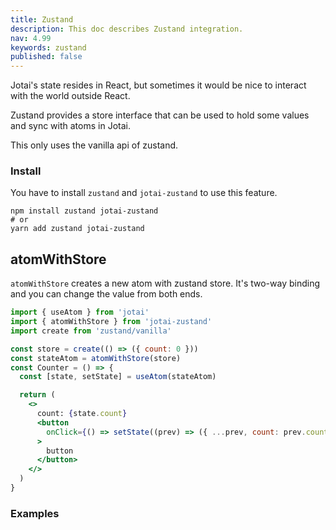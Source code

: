 ```yaml
---
title: Zustand
description: This doc describes Zustand integration.
nav: 4.99
keywords: zustand
published: false
---
```


Jotai's state resides in React, but sometimes it would be nice
to interact with the world outside React.

Zustand provides a store interface that can be used to hold some values
and sync with atoms in Jotai.

This only uses the vanilla api of zustand.

### Install

You have to install `zustand` and `jotai-zustand` to use this feature.

```
npm install zustand jotai-zustand
# or
yarn add zustand jotai-zustand
```

## atomWithStore

`atomWithStore` creates a new atom with zustand store.
It's two-way binding and you can change the value from both ends.

```jsx
import { useAtom } from 'jotai'
import { atomWithStore } from 'jotai-zustand'
import create from 'zustand/vanilla'

const store = create(() => ({ count: 0 }))
const stateAtom = atomWithStore(store)
const Counter = () => {
  const [state, setState] = useAtom(stateAtom)

  return (
    <>
      count: {state.count}
      <button
        onClick={() => setState((prev) => ({ ...prev, count: prev.count + 1 }))}
      >
        button
      </button>
    </>
  )
}
```

### Examples

<CodeSandbox id="mqtugt" />
